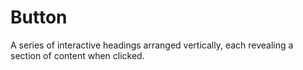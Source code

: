 # Button

A series of interactive headings arranged vertically, each revealing a section of content when clicked.


